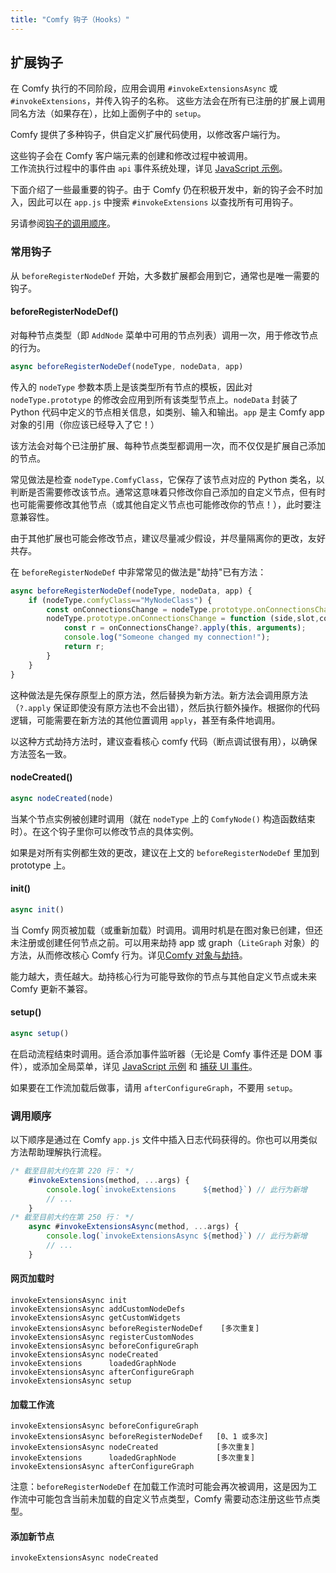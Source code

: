 ```yaml
---
title: "Comfy 钩子（Hooks）"
---
```


## 扩展钩子

在 Comfy 执行的不同阶段，应用会调用 `#invokeExtensionsAsync` 或 `#invokeExtensions`，并传入钩子的名称。
这些方法会在所有已注册的扩展上调用同名方法（如果存在），比如上面例子中的 `setup`。

Comfy 提供了多种钩子，供自定义扩展代码使用，以修改客户端行为。

<Tip>这些钩子会在 Comfy 客户端元素的创建和修改过程中被调用。<br/>工作流执行过程中的事件由 `api` 事件系统处理，详见 [JavaScript 示例](./javascript_examples#检测工作流开始)。</Tip>

下面介绍了一些最重要的钩子。由于 Comfy 仍在积极开发中，新的钩子会不时加入，因此可以在 `app.js` 中搜索 `#invokeExtensions` 以查找所有可用钩子。

另请参阅[钩子的调用顺序](#call-sequences)。

### 常用钩子

从 `beforeRegisterNodeDef` 开始，大多数扩展都会用到它，通常也是唯一需要的钩子。

#### beforeRegisterNodeDef()

对每种节点类型（即 `AddNode` 菜单中可用的节点列表）调用一次，用于修改节点的行为。

```Javascript
async beforeRegisterNodeDef(nodeType, nodeData, app) 
```
传入的 `nodeType` 参数本质上是该类型所有节点的模板，因此对 `nodeType.prototype` 的修改会应用到所有该类型节点上。`nodeData` 封装了 Python 代码中定义的节点相关信息，如类别、输入和输出。`app` 是主 Comfy app 对象的引用（你应该已经导入了它！）

<Tip>该方法会对每个已注册扩展、每种节点类型都调用一次，而不仅仅是扩展自己添加的节点。</Tip>

常见做法是检查 `nodeType.ComfyClass`，它保存了该节点对应的 Python 类名，以判断是否需要修改该节点。通常这意味着只修改你自己添加的自定义节点，但有时也可能需要修改其他节点（或其他自定义节点也可能修改你的节点！），此时要注意兼容性。

<Tip>由于其他扩展也可能会修改节点，建议尽量减少假设，并尽量隔离你的更改，友好共存。</Tip>

在 `beforeRegisterNodeDef` 中非常常见的做法是"劫持"已有方法：
```Javascript
async beforeRegisterNodeDef(nodeType, nodeData, app) {
	if (nodeType.comfyClass=="MyNodeClass") { 
		const onConnectionsChange = nodeType.prototype.onConnectionsChange;
		nodeType.prototype.onConnectionsChange = function (side,slot,connect,link_info,output) {     
			const r = onConnectionsChange?.apply(this, arguments);   
			console.log("Someone changed my connection!");
			return r;
		}
	}
}
```
这种做法是先保存原型上的原方法，然后替换为新方法。新方法会调用原方法（`?.apply` 保证即使没有原方法也不会出错），然后执行额外操作。根据你的代码逻辑，可能需要在新方法的其他位置调用 `apply`，甚至有条件地调用。

以这种方式劫持方法时，建议查看核心 comfy 代码（断点调试很有用），以确保方法签名一致。

#### nodeCreated()

```Javascript
async nodeCreated(node)
```
当某个节点实例被创建时调用（就在 `nodeType` 上的 `ComfyNode()` 构造函数结束时）。在这个钩子里你可以修改节点的具体实例。

<Tip>如果是对所有实例都生效的更改，建议在上文的 `beforeRegisterNodeDef` 里加到 prototype 上。</Tip>

#### init()

```Javascript
async init()
```
当 Comfy 网页被加载（或重新加载）时调用。调用时机是在图对象已创建，但还未注册或创建任何节点之前。可以用来劫持 app 或 graph（`LiteGraph` 对象）的方法，从而修改核心 Comfy 行为。详见[Comfy 对象与劫持](./javascript_objects_and_hijacking)。

<Warning>能力越大，责任越大。劫持核心行为可能导致你的节点与其他自定义节点或未来 Comfy 更新不兼容。</Warning>

#### setup()

```Javascript
async setup()
```
在启动流程结束时调用。适合添加事件监听器（无论是 Comfy 事件还是 DOM 事件），或添加全局菜单，详见 [JavaScript 示例](./javascript_examples#右键菜单) 和 [捕获 UI 事件](./javascript_examples#捕获-ui-事件)。

<Tip>如果要在工作流加载后做事，请用 `afterConfigureGraph`，不要用 `setup`。</Tip>


### 调用顺序

以下顺序是通过在 Comfy `app.js` 文件中插入日志代码获得的。你也可以用类似方法帮助理解执行流程。
```Javascript
/* 截至目前大约在第 220 行： */
	#invokeExtensions(method, ...args) {
		console.log(`invokeExtensions      ${method}`) // 此行为新增
		// ...
	}
/* 截至目前大约在第 250 行： */
	async #invokeExtensionsAsync(method, ...args) {
		console.log(`invokeExtensionsAsync ${method}`) // 此行为新增
		// ...
	}
```

#### 网页加载时

```
invokeExtensionsAsync init
invokeExtensionsAsync addCustomNodeDefs
invokeExtensionsAsync getCustomWidgets
invokeExtensionsAsync beforeRegisterNodeDef    [多次重复]
invokeExtensionsAsync registerCustomNodes
invokeExtensionsAsync beforeConfigureGraph
invokeExtensionsAsync nodeCreated
invokeExtensions      loadedGraphNode
invokeExtensionsAsync afterConfigureGraph
invokeExtensionsAsync setup
```

#### 加载工作流

```
invokeExtensionsAsync beforeConfigureGraph
invokeExtensionsAsync beforeRegisterNodeDef   [0、1 或多次]
invokeExtensionsAsync nodeCreated             [多次重复]
invokeExtensions      loadedGraphNode         [多次重复]
invokeExtensionsAsync afterConfigureGraph
```

注意：`beforeRegisterNodeDef` 在加载工作流时可能会再次被调用，这是因为工作流中可能包含当前未加载的自定义节点类型，Comfy 需要动态注册这些节点类型。

#### 添加新节点

```
invokeExtensionsAsync nodeCreated
```

